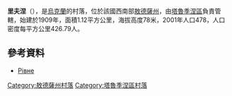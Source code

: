 {{expand|time=2016-09-04T03:38:10+00:00}}
{{coord|46|20|41|N|29|13|32|E|scale:30000|display=title}}

'''里夫涅'''（{{lang-uk|Рівне}}），是[[烏克蘭|烏克蘭]]的村落，位於該國西南部[[敖德薩州|敖德薩州]]，由[[塔魯季涅區|塔魯季涅區]]負責管轄，始建於1909年，面積1.12平方公里，海拔高度78米，2001年人口478，人口密度每平方公里426.79人。

==參考資料==
* [http://w1.c1.rada.gov.ua/pls/z7503/A005?rdat1=07.12.2012&rf7571=23233 Рівне] {{Wayback|url=http://w1.c1.rada.gov.ua/pls/z7503/A005?rdat1=07.12.2012&rf7571=23233 |date=20190630193410 }}

{{DEFAULTSORT:Рівне}}
[[Category:敖德薩州村落|Category:敖德薩州村落]]
[[Category:塔魯季涅區村落|Category:塔魯季涅區村落]]


{{Odessa-geo-stub}}
